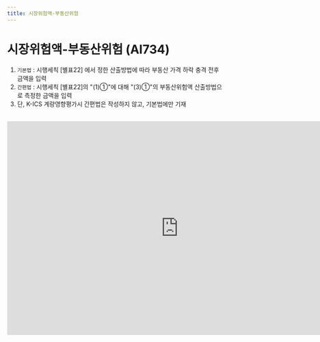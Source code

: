 ```yaml
---
title: 시장위험액-부동산위험
---
```

# 시장위험액-부동산위험 (AI734)

<Accordion multiple activeIndex={[]}>
<AccordionTab header="[작성 요령]">

1. `기본법` : 시행세칙 [별표22] <OverlayDemo id = "444"/> 에서 정한 산출방법에 따라 부동산 가격 하락 충격 전후 금액을 입력
2. `간편법` : 시행세칙 [별표22]의 <OverlayDemo id = "416_나"/>"(1)①"에 대해 <OverlayDemo id = "416_나"/>"(3)①"의 부동산위험액 산출방법으로 측정한 금액을 입력
3. 단, K-ICS 계량영향평가시 간편법은 작성하지 않고, 기본법에만 기재

</AccordionTab>
</Accordion>

<br/>

<iframe width="800" height="500" frameBorder="0" scrolling="no"
src="https://onedrive.live.com/embed?resid=AB5F66CE0CF8D024%2116554&authkey=%21ACzRWZavyE-79hc&em=2
&AllowTyping=True
&wdAllowInteractivity=False&ActiveCell='5-3'!F10&Item='5-3'!A7:G20
&wdHideGridlines=True
&wdDownloadButton=False
&waccluster=PSG3">
</iframe>
